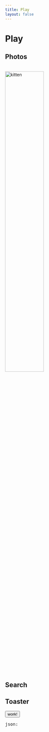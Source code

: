 ```yaml
---
title: Play
layout: false
---
```

<script>


    function someFunction () {
        createToast({ msg: 'Notifications work!', type: 'danger', timeout: 7000 })
    }

</script>

<h1>Play</h1>
<h2>Photos</h2>

<Photo src="/media/woman-cropped.jpeg" sizes="100vw" width="200px" />

<br />
<img srcset="https://placekitten.com/200/200 200w,
             https://placekitten.com/300/300 300w,
             https://placekitten.com/600/600 600w,
             https://placekitten.com/800/800 800w,
             https://placekitten.com/1000/1000 1000w,
             https://placekitten.com/1200/1200 1200w,
             "
     sizes="(max-width: 320px) 200px,
            (max-width: 480px) 300px,
            (max-width: 800px) 600px,
            700px"
    src="https://placekitten.com/200/200"
    alt="kitten"
    style="width: 50%"
/>


<h2>Search</h2>
<Search />

<h2>Toaster</h2>
<Notify />
<button on:click={someFunction}>work!</button>

<pre>json: <JsonView json={$toasts} depth={1} /></pre>
